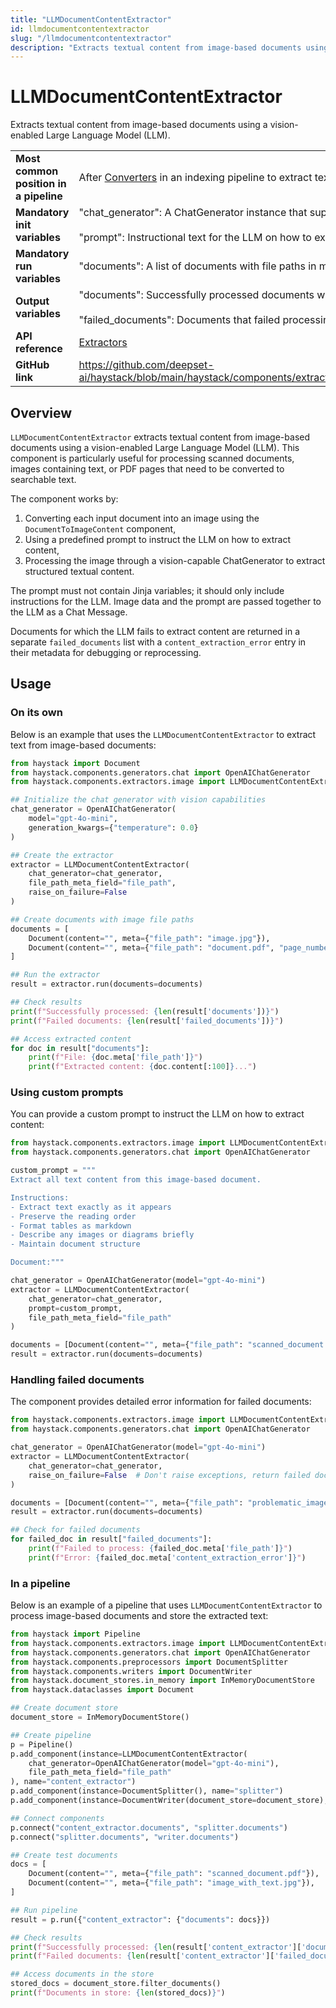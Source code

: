 ```yaml
---
title: "LLMDocumentContentExtractor"
id: llmdocumentcontentextractor
slug: "/llmdocumentcontentextractor"
description: "Extracts textual content from image-based documents using a vision-enabled Large Language Model (LLM)."
---
```


# LLMDocumentContentExtractor

Extracts textual content from image-based documents using a vision-enabled Large Language Model (LLM).

|  |  |
| --- | --- |
| **Most common position in a pipeline** | After [Converters](/docs/pipeline-components/converters.mdx) in an indexing pipeline to extract text from image-based documents |
| **Mandatory init variables** | "chat_generator": A ChatGenerator instance that supports vision-based input  <br /> <br />"prompt": Instructional text for the LLM on how to extract content (no Jinja variables allowed) |
| **Mandatory run variables** | "documents": A list of documents with file paths in metadata |
| **Output variables** | "documents": Successfully processed documents with extracted content  <br /> <br />"failed_documents": Documents that failed processing with error metadata |
| **API reference** | [Extractors](ref:extractors-api) |
| **GitHub link** | https://github.com/deepset-ai/haystack/blob/main/haystack/components/extractors/image/llm_document_content_extractor.py |

## Overview

`LLMDocumentContentExtractor` extracts textual content from image-based documents using a vision-enabled Large Language Model (LLM). This component is particularly useful for processing scanned documents, images containing text, or PDF pages that need to be converted to searchable text.

The component works by:

1. Converting each input document into an image using the `DocumentToImageContent` component,
2. Using a predefined prompt to instruct the LLM on how to extract content,
3. Processing the image through a vision-capable ChatGenerator to extract structured textual content.

The prompt must not contain Jinja variables; it should only include instructions for the LLM. Image data and the prompt are passed together to the LLM as a Chat Message.

Documents for which the LLM fails to extract content are returned in a separate `failed_documents` list with a `content_extraction_error` entry in their metadata for debugging or reprocessing.

## Usage

### On its own

Below is an example that uses the `LLMDocumentContentExtractor` to extract text from image-based documents:

```python
from haystack import Document
from haystack.components.generators.chat import OpenAIChatGenerator
from haystack.components.extractors.image import LLMDocumentContentExtractor

## Initialize the chat generator with vision capabilities
chat_generator = OpenAIChatGenerator(
    model="gpt-4o-mini",
    generation_kwargs={"temperature": 0.0}
)

## Create the extractor
extractor = LLMDocumentContentExtractor(
    chat_generator=chat_generator,
    file_path_meta_field="file_path",
    raise_on_failure=False
)

## Create documents with image file paths
documents = [
    Document(content="", meta={"file_path": "image.jpg"}),
    Document(content="", meta={"file_path": "document.pdf", "page_number": 1}),
]

## Run the extractor
result = extractor.run(documents=documents)

## Check results
print(f"Successfully processed: {len(result['documents'])}")
print(f"Failed documents: {len(result['failed_documents'])}")

## Access extracted content
for doc in result["documents"]:
    print(f"File: {doc.meta['file_path']}")
    print(f"Extracted content: {doc.content[:100]}...")
```

### Using custom prompts

You can provide a custom prompt to instruct the LLM on how to extract content:

```python
from haystack.components.extractors.image import LLMDocumentContentExtractor
from haystack.components.generators.chat import OpenAIChatGenerator

custom_prompt = """
Extract all text content from this image-based document.

Instructions:
- Extract text exactly as it appears
- Preserve the reading order
- Format tables as markdown
- Describe any images or diagrams briefly
- Maintain document structure

Document:"""

chat_generator = OpenAIChatGenerator(model="gpt-4o-mini")
extractor = LLMDocumentContentExtractor(
    chat_generator=chat_generator,
    prompt=custom_prompt,
    file_path_meta_field="file_path"
)

documents = [Document(content="", meta={"file_path": "scanned_document.pdf"})]
result = extractor.run(documents=documents)
```

### Handling failed documents

The component provides detailed error information for failed documents:

```python
from haystack.components.extractors.image import LLMDocumentContentExtractor
from haystack.components.generators.chat import OpenAIChatGenerator

chat_generator = OpenAIChatGenerator(model="gpt-4o-mini")
extractor = LLMDocumentContentExtractor(
    chat_generator=chat_generator,
    raise_on_failure=False  # Don't raise exceptions, return failed documents
)

documents = [Document(content="", meta={"file_path": "problematic_image.jpg"})]
result = extractor.run(documents=documents)

## Check for failed documents
for failed_doc in result["failed_documents"]:
    print(f"Failed to process: {failed_doc.meta['file_path']}")
    print(f"Error: {failed_doc.meta['content_extraction_error']}")
```

### In a pipeline

Below is an example of a pipeline that uses `LLMDocumentContentExtractor` to process image-based documents and store the extracted text:

```python
from haystack import Pipeline
from haystack.components.extractors.image import LLMDocumentContentExtractor
from haystack.components.generators.chat import OpenAIChatGenerator
from haystack.components.preprocessors import DocumentSplitter
from haystack.components.writers import DocumentWriter
from haystack.document_stores.in_memory import InMemoryDocumentStore
from haystack.dataclasses import Document

## Create document store
document_store = InMemoryDocumentStore()

## Create pipeline
p = Pipeline()
p.add_component(instance=LLMDocumentContentExtractor(
    chat_generator=OpenAIChatGenerator(model="gpt-4o-mini"),
    file_path_meta_field="file_path"
), name="content_extractor")
p.add_component(instance=DocumentSplitter(), name="splitter")
p.add_component(instance=DocumentWriter(document_store=document_store), name="writer")

## Connect components
p.connect("content_extractor.documents", "splitter.documents")
p.connect("splitter.documents", "writer.documents")

## Create test documents
docs = [
    Document(content="", meta={"file_path": "scanned_document.pdf"}),
    Document(content="", meta={"file_path": "image_with_text.jpg"}),
]

## Run pipeline
result = p.run({"content_extractor": {"documents": docs}})

## Check results
print(f"Successfully processed: {len(result['content_extractor']['documents'])}")
print(f"Failed documents: {len(result['content_extractor']['failed_documents'])}")

## Access documents in the store
stored_docs = document_store.filter_documents()
print(f"Documents in store: {len(stored_docs)}")
```
